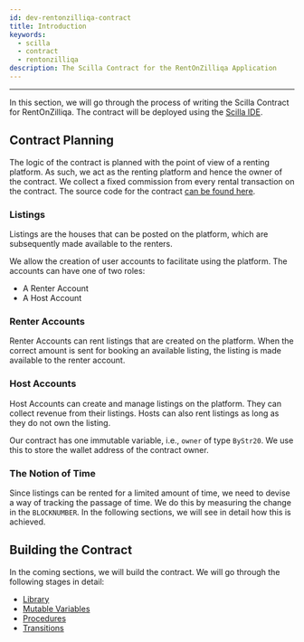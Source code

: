 ```yaml
---
id: dev-rentonzilliqa-contract
title: Introduction
keywords:
  - scilla
  - contract
  - rentonzilliqa
description: The Scilla Contract for the RentOnZilliqa Application
---
```


---

In this section, we will go through the process of writing the Scilla Contract for RentOnZilliqa. The contract will be deployed using the [Scilla IDE](https://ide.zilliqa.com).

## Contract Planning

The logic of the contract is planned with the point of view of a renting platform. As such, we act as the renting platform and hence the owner of the contract. We collect a fixed commission from every rental transaction on the contract. The source code for the contract [can be found here](https://github.com/Quinence/zilliqa-fullstack-app-rentOnZilliqa/blob/main/src/scilla/RentOnZilliqa.scilla).

### Listings

Listings are the houses that can be posted on the platform, which are subsequently made available to the renters.

We allow the creation of user accounts to facilitate using the platform. The accounts can have one of two roles:

- A Renter Account
- A Host Account

### Renter Accounts

Renter Accounts can rent listings that are created on the platform. When the correct amount is sent for booking an available listing, the listing is made available to the renter account.

### Host Accounts

Host Accounts can create and manage listings on the platform. They can collect revenue from their listings. Hosts can also rent listings as long as they do not own the listing.

Our contract has one immutable variable, i.e., `owner` of type `ByStr20`. We use this to store the wallet address of the contract owner.

### The Notion of Time

Since listings can be rented for a limited amount of time, we need to devise a way of tracking the passage of time. We do this by measuring the change in the `BLOCKNUMBER`. In the following sections, we will see in detail how this is achieved.

## Building the Contract

In the coming sections, we will build the contract. We will go through the following stages in detail:

- [Library](dev-rentonzilliqa-library.md)
- [Mutable Variables](dev-rentonzilliqa-mutable-variables.md)
- [Procedures](dev-rentonzilliqa-procedures.md)
- [Transitions](dev-rentonzilliqa-transitions.md)
